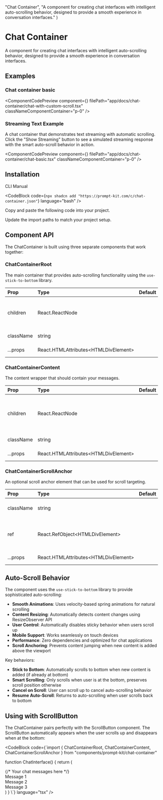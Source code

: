 
  "Chat Container",
  "A component for creating chat interfaces with intelligent auto-scrolling behavior, designed to provide a smooth experience in conversation interfaces."
)

# Chat Container

A component for creating chat interfaces with intelligent auto-scrolling behavior, designed to provide a smooth experience in conversation interfaces.

## Examples

### Chat container basic

<ComponentCodePreview
  component={<ChatWithCustomScroll />}
  filePath="app/docs/chat-container/chat-with-custom-scroll.tsx"
  classNameComponentContainer="p-0"
/>

### Streaming Text Example

A chat container that demonstrates text streaming with automatic scrolling. Click the "Show Streaming" button to see a simulated streaming response with the smart auto-scroll behavior in action.

<ComponentCodePreview
  component={<ChatBasic />}
  filePath="app/docs/chat-container/chat-basic.tsx"
  classNameComponentContainer="p-0"
/>

## Installation

<Tabs defaultValue="cli">

<TabsList>
  <TabsTrigger value="cli">CLI</TabsTrigger>
  <TabsTrigger value="manual">Manual</TabsTrigger>
</TabsList>

<TabsContent value="cli">

<CodeBlock
  code={`npx shadcn add "https://prompt-kit.com/c/chat-container.json"`}
  language="bash"
/>

</TabsContent>

<TabsContent value="manual">

<Steps>

<Step>Copy and paste the following code into your project.</Step>

<CodeBlock filePath="components/prompt-kit/chat-container.tsx" language="tsx" />

<Step>Update the import paths to match your project setup.</Step>

</Steps>

</TabsContent>

</Tabs>

## Component API

The ChatContainer is built using three separate components that work together:

### ChatContainerRoot

The main container that provides auto-scrolling functionality using the `use-stick-to-bottom` library.

| Prop      | Type                                   | Default | Description                                     |
| :-------- | :------------------------------------- | :------ | :---------------------------------------------- |
| children  | React.ReactNode                        |         | Child components to render inside the container |
| className | string                                 |         | Additional CSS classes                          |
| ...props  | React.HTMLAttributes\<HTMLDivElement\> |         | All other div props                             |

### ChatContainerContent

The content wrapper that should contain your messages.

| Prop      | Type                                   | Default | Description                                             |
| :-------- | :------------------------------------- | :------ | :------------------------------------------------------ |
| children  | React.ReactNode                        |         | Child components to render inside the content container |
| className | string                                 |         | Additional CSS classes                                  |
| ...props  | React.HTMLAttributes\<HTMLDivElement\> |         | All other div props                                     |

### ChatContainerScrollAnchor

An optional scroll anchor element that can be used for scroll targeting.

| Prop      | Type                                   | Default | Description                                |
| :-------- | :------------------------------------- | :------ | :----------------------------------------- |
| className | string                                 |         | Additional CSS classes                     |
| ref       | React.RefObject\<HTMLDivElement\>      |         | Optional ref for the scroll anchor element |
| ...props  | React.HTMLAttributes\<HTMLDivElement\> |         | All other div props                        |

## Auto-Scroll Behavior

The component uses the `use-stick-to-bottom` library to provide sophisticated auto-scrolling:

- **Smooth Animations**: Uses velocity-based spring animations for natural scrolling
- **Content Resizing**: Automatically detects content changes using ResizeObserver API
- **User Control**: Automatically disables sticky behavior when users scroll up
- **Mobile Support**: Works seamlessly on touch devices
- **Performance**: Zero dependencies and optimized for chat applications
- **Scroll Anchoring**: Prevents content jumping when new content is added above the viewport

Key behaviors:

- **Stick to Bottom**: Automatically scrolls to bottom when new content is added (if already at bottom)
- **Smart Scrolling**: Only scrolls when user is at the bottom, preserves scroll position otherwise
- **Cancel on Scroll**: User can scroll up to cancel auto-scrolling behavior
- **Resume Auto-Scroll**: Returns to auto-scrolling when user scrolls back to bottom

## Using with ScrollButton

The ChatContainer pairs perfectly with the ScrollButton component. The ScrollButton automatically appears when the user scrolls up and disappears when at the bottom:

<CodeBlock
  code={`import { ChatContainerRoot, ChatContainerContent, 
ChatContainerScrollAnchor } from "components/prompt-kit/chat-container"

function ChatInterface() {
return (

<div className="relative h-[500px]">
  <ChatContainerRoot className="h-full">
    <ChatContainerContent className="space-y-4">
      {/* Your chat messages here */}
      <div>Message 1</div>
      <div>Message 2</div>
      <div>Message 3</div>
    </ChatContainerContent>
    <ChatContainerScrollAnchor />
    <div className="absolute right-4 bottom-4">
      <ScrollButton className="shadow-sm" />
    </div>
  </ChatContainerRoot>
</div>
) } \`} language="tsx" />
